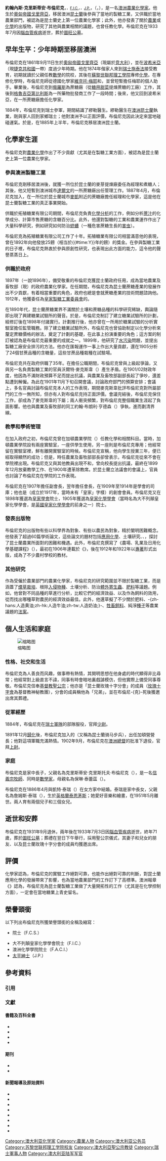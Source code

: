 {{NoteTA|1=zh-cn:会士;zh-tw:院士;}}
{{Infobox scientist
| name        = 約翰內斯·克里斯蒂安·布倫尼克
| native_name = Johannes Christian Brünnich
| image       = Queensland State Archives 1667 Mr J C Brunnich Agricultural Chemist Agricultural Chemical Laboratory Department of Agriculture and Stock undated.png
| birth_date  = {{birth date|1861|9|11}}
| birth_place = {{flag|Austria-Hungary}}[[戈里齊亞|戈里齊亞]]
| death_date  = {{death date and age|1933|7|3|1861|9|11}}
| death_place = {{flag|Australia|1901}}[[布里斯本|布里斯本]]
| death_cause = [[腦血管疾病|腦血管疾病]]
| resting_place = [[圖旺公墓|圖旺公墓]]
| residence   = {{flag|Australia|1901}}
| fields      = [[化學|化學]]（[[農業化學|農業化學]]）
| workplaces  = {{link-en|拓殖糖業有限公司|CSR Limited}}<br />{{link-en|昆士蘭農業、漁業及林業部|Department of Agriculture, Fisheries and Forestry (Queensland)|昆士蘭農業及畜牧部}}<br />[[皇家委員會|皇家製糖工業委員會]]<br />加頓農業學院<br />昆士蘭藥學及化學學院
| alma_mater  = [[蘇黎世聯邦理工學院|蘇黎世聯邦理工學院]]
| spouses     = 凱特·泰瑞（{{lang|en|Kate Terry}}）
| children    = 兩子、三女
}}
'''約翰內斯·克里斯蒂安·布倫尼克'''，<span style="font-size:smaller;">{{link-en|化學學會 (英國)|Chemical Society|F.C.S.}}，[[皇家化学学会|F.I.C.]]，{{link-en|澳洲皇家化學學院|Royal Australian Chemical Institute|F.A.C.I.}}，[[太平紳士|J.P.]]</span><small>{{Ref label|a|?|none}}</small>，（{{lang|en|Johannes Christian Brünnich}}，{{bd|1861年|9月11日|1933年|7月3日}}），是一名[[澳洲|澳洲]][[農業化學|農業化學家]]。他生於[[奧匈帝國|奧匈帝國]][[戈里齊亞|戈里齊亞]]，移居澳洲[[昆士蘭|昆士蘭]]後參與了當地的製糖工業，又供職於當地農業部門，被認為是昆士蘭史上第一位農業化學家；此外，他亦發表了關於[[農業|農業]]或[[化學|化學]]的出版物，研究了其他與農業相關的議題，也曾任教化學。布倫尼克在1933年7月因[[腦血管疾病|腦血管疾病]]逝世，葬於[[圖旺公墓|圖旺公墓]]。

== 早年生平：少年時期至移居澳洲 ==
布倫尼克在1861年9月11日生於[[奧匈帝國|奧匈帝國]][[戈里齊亞|戈里齊亞]]（現屬於[[意大利|意大利]]），並在[[波希米亞|波希米亞]]（現[[捷克共和國|捷克共和國]]一帶）度過少年時期{{sfn|Beckmann|1979}}。他在1874年偕家人來到[[瑞士|瑞士]][[施泰法|施泰法]]接受教育，初期就讀於父親任教[[數學|數學]]的院校，其後在[[蘇黎世聯邦理工學院|蘇黎世聯邦理工學院]]專修[[化學|化學]]{{sfn|Beckmann|1979}}{{sfn|Rivett|1934}}。在專修化學時，布倫尼克師從德國化學家[[維克托·梅耶|維克托·梅耶]]和{{link-en|喬治·隆格|Georg Lunge}}，並曾短暫擔任梅耶的個人助手{{sfn|Beckmann|1979}}。畢業後，布倫尼克到[[俄羅斯|俄羅斯]]為蔗糖廠（從[[糖用甜菜|糖用甜菜]]提煉蔗糖的工廠）工作，其後到[[格魯吉亞|格魯吉亞]][[第比利斯|第比利斯]]為一所藥物批發商工作了一段時間；後來，他又回到波希米亞，在一所蔗糖廠擔任化學家{{sfn|Townsville Daily Bulletin|1933}}。

1884年，布倫尼克到瑞士參軍，期間結識了繆勒醫生{{sfn|Beckmann|1979}}{{sfn|Townsville Daily Bulletin|1931}}。繆勒醫生在[[澳洲|澳洲]][[昆士蘭|昆士蘭]]{{link-en|蓋恩達|Gayndah}}執業，剛與家人回到家鄉瑞士；他對澳洲予以正面評價，布倫尼克因此決定來當地碰碰運氣{{sfn|Townsville Daily Bulletin|1931}}。於是，在1885年上半年，布倫尼克移居澳洲昆士蘭{{sfn|Beckmann|1979}}。

== 化學家生涯 ==
布倫尼克對[[農業化學|農業化學]]作出了不少貢獻（尤其是在製糖工業方面），被認為是昆士蘭史上第一位農業化學家{{sfn|Brisbane Telegraph|1951}}。

=== 參與澳洲製糖工業 ===
布倫尼克剛移居澳洲後，就獲一所位於昆士蘭{{link-en|布林巴|Bulimba, Queensland}}的麥芽提煉廠委任為經理和煮糖人；其後，他又短暫到澳洲城市[[達爾文_(澳洲)|達爾文]]的一所蔗糖廠出任管理工作{{sfn|Beckmann|1979}}{{sfn|Townsville Daily Bulletin|1931}}。1887年4月，布倫尼克加入{{link-en|拓殖糖業有限公司|CSR Limited}}，在一所位於昆士蘭城市[[麥凱_(昆士蘭州)|麥凱]]附近的蔗糖廠擔任經理和化學家，這是他在昆士蘭製糖工業的真正事業開始{{sfn|Beckmann|1979}}{{sfn|Townsville Daily Bulletin|1931}}。

供職於拓殖糖業有限公司期間，布倫尼克負責[[分析化學|化學分析]]的工作，例如分析[[蔗汁|蔗汁]]的化學成分、計算市售蔗糖的含糖百分比{{sfn|Daily Mercury|1916}}。此外，他還對製糖的工業和農業運作作出了大量科學研究，例如研究如何防治[[蛴螬|蛴螬]]（一種危害蔗糖生長的[[害虫|害虫]]）{{sfn|Townsville Daily Bulletin|1931}}{{sfn|Australian Academy of Science|2005|p=9}}。

布倫尼克為拓殖糖業有限公司工作了十年{{sfn|Townsville Daily Bulletin|1933}}。拓殖糖業有限公司相當滿意他的表現，曾在1892年向他發放25鎊（相当於{{#time:Y}}年的{{Inflation|UK|25|1892}}鎊）的獎金{{sfn|Australian Academy of Science|2005|p=9}}。在參與製糖工業的日子裡，布倫尼克熱衷於參與原創性研究，也表現出此方面的能力，這令他的聲譽蒸蒸日上{{sfn|Rivett|1934}}。

=== 供職於政府 ===
1897年（一說1896年），備受敬重的布倫尼克獲昆士蘭政府任用，成為當地農業及畜牧部（現{{link-en|昆士蘭農業、漁業及林業部|Department of Agriculture, Fisheries and Forestry (Queensland)}}）的政府農業化學家{{sfn|Beckmann|1979}}{{sfn|Rivett|1934}}。在任期間，布倫尼克為昆士蘭蔗糖產業的發展作出不少貢獻，有着相當重要的角色，政府也總是會就蔗糖產業的技術問題諮詢他{{sfn|Rivett|1934}}。1912年，他獲委任為[[皇家委員會|皇家製糖工業委員會]]的{{link-en|技術顧問|Technical advisor}}{{sfn|Townsville Daily Bulletin|1933}}。

在1890年代，昆士蘭蔗糖業界不滿關於土壤和蔗糖品種的科學研究稀缺，輿論隨即出現了興建糖業試驗所的聲音{{sfn|Bureau of Sugar Experiment Stations|1950|p=5}}。於是，布倫尼克制訂了建立糖業試驗所的計劃，經修訂後在1898年付諸實行{{sfn|Townsville Daily Bulletin|1933}}{{sfn|Bureau of Sugar Experiment Stations|1950|p=5}}。計劃推行後，他亦曾在一所用於糖業試驗的分析實驗室擔任監管職務{{sfn|Bureau of Sugar Experiment Stations|1950|p=34}}。除了建立糖業試驗所外，布倫尼克也曾協助制定以化學分析來釐定蔗糖價格的辦法，奠定了計劃的基礎，在此事上扮演重要的角色；這方案的制訂被認為是布倫尼克最重要的成就之一{{sfn|Beckmann|1979}}{{sfn|Townsville Daily Bulletin|1933}}。1899年，他研究了[[水污染|水污染]]問題，並提出製糖工廠安全排污的方法{{sfn|Beckmann|1979}}。他亦在匯報{{link-en|中央蔗糖廠遺址|Central Sugar Mill Ruins|中央蔗糖廠}}運作一事上作出大量貢獻，還在1905分析了24個甘蔗品種的含糖量，這些甘蔗品種栽種在{{link-en|威靈頓角|Wellington Point, Queensland}}試驗場{{sfn|Townsville Daily Bulletin|1933}}{{sfn|The Hawaiian Planters' Monthly|1906|pp=423–424}}。

布倫尼克共在政府供職了35年{{sfn|Rivett|1934}}。在擔任公職期間，布倫尼克曾與上級起爭論，又與另一名負責製糖工業的官員沃爾特·麥克斯韋（{{lang|en|Walter Maxwell}}）產生矛盾{{sfn|Beckmann|1979}}。在1901/02財政年度，他因為不滿財政預算不足而提出抗議，與農業及畜牧部副部長起了爭吵，還差點遭到解僱{{sfn|Beckmann|1979}}。{{link-en|昆士蘭立法議會|Queensland Legislative Council}}為此在1901年11月下旬召開會議，討論政府部門的預算安排；會議上，多名官員討論布倫尼克本人的工作表現，期間麥克斯韋批評布倫尼克對所屬部門的工作一無所知，但亦有人對布倫尼克持正面評價{{sfn|Beckmann|1979}}{{sfn|Legislative Assembly|1901|p=2100}}。會議完結後，布倫尼克保住工作，卻成為了麥克斯韋的下屬；兩人衝突頻繁，對布倫尼克整個職業生涯起了負面影響{{sfn|Beckmann|1979}}。他也與農業及畜牧部的同工約翰·布朗利·亨德森（{{lang|en|John Brownlie Henderson}}）爭執，進而劃清界線{{sfn|Gibbney|1983}}。

=== 教學和學術管理 ===
在加入政府之初，布倫尼克曾在加頓農業學院（{{lang|en|Gatton Agricultural College}}）任教化學和相關科目{{sfn|Beckmann|1979}}{{sfn|Legislative Assembly|1901|p=2100}}。當時，加頓農業學院設有兩座實驗室，一座供學生使用，另一座則是布倫尼克專用；他經常留在實驗室裡，鮮有離開實驗室的時候{{sfn|Legislative Assembly|1901|pp=2098, 2100}}。布倫尼克宣稱，他向學生授業三年，便已經取得顯然的成功；但是，時任農業及畜牧部部長卻曾表示，布倫尼克從來不會在學院裡出現{{sfn|Legislative Assembly|1901|p=2100}}。布倫尼克又與其他教員出現不和，曾向校長提出抗議，最終在1899年12月放棄教學工作、在1900年遭革除教席{{sfn|Legislative Assembly|1901|pp=2094, 2100}}。於昆士蘭立法議會的會議上，官員也討論了布倫尼克在學院的工作表現{{sfn|Legislative Assembly|1901|p=2100}}。

布倫尼克在1907年擔任{{link-en|昆士蘭皇家學會|Royal Society of Queensland}}副會長，翌年擔任會長，在1909年至1914年是學會的司庫；他也是{{link-en|澳洲皇家化學學院|Royal Australian Chemical Institute}}（成立於1917年，當時未有「皇家」字樣）的創會會員{{sfn|Beckmann|1979}}。布倫尼克又在1898年獲選為[[皇家學會|皇家學會]]院士，1905年獲選為[[皇家化學學會|皇家化學學會]]（當時名為大不列顛皇家化學學會，是[[英國皇家化學學會|英國皇家化學學會]]的前身之一）院士{{sfn|Rivett|1934}}。

=== 發表出版物 ===
布倫尼克的出版物有些以科學界為對象、有些以農民為對象，精於闡明困難概念{{sfn|Beckmann|1979}}。他發表了超過60篇學術論文，這些論文的題材包括[[應用化學|應用化學]]、土壤研究、{{link-en|動物營養學|Animal nutrition}}、{{link-en|植物營養學|Plant nutrition}}，探討了昆士蘭農業所面對的困難和機遇{{sfn|Beckmann|1979}}。此外，布倫尼克撰寫了《農場、乳業及日用化學基礎課程》（{{lang|en|Elementary Lessons on the Chemistry of Farm, Dairy, and Household}}），最初在1906年連載於《{{link-en|昆士蘭農業期刊|Queensland Agricultural Journal}}》，後在1912年和1922年以[[專著|專著]]形式出版，成為了不少農村學校的教材{{sfn|Beckmann|1979}}。

=== 其他研究 ===
作為受僱於農業部門的農業化學家，布倫尼克的研究範圍並不限於製糖工業，而是涵蓋了[[煙草|煙草栽培]]、根除[[入侵物種|入侵物種]]{{link-en|澳洲花椒梨|Prickly pears in Australia|花椒梨}}、土壤分析、防治[[寄生蟲|體外寄生蟲]]、[[肥料|肥料]]等議題{{sfn|Rivett|1934}}。例如，他曾對不同品種的草進行分析，比較它們的經濟效益、以及作為飼料的效用，從而找出哪種草對農民的經濟效益最佳{{sfn|Legislative Assembly|1901|p=2099}}。此外，他還草擬了不少關於肥料、-{zh-hans:人造黄油;zh-hk:人造牛油;zh-tw:人造奶油;}-、[[飼料|牲畜飼料]]、純淨[[種子|種子]]等農業議題的[[法案|法案]]{{sfn|Townsville Daily Bulletin|1933}}。

== 個人生活和家庭 ==
[[File:Portrait_of_Johannes_Christian_Brunnich_with_a_bicycle.jpg|缩略图]]
=== 性格、社交和生活 ===
布倫尼克為人善良而风趣，做事帶有熱情，其開明思想在他身處的時代顯得非比尋常；他經常對上級直言不諱，同事有時會暗地裏戲謔模仿，但他實際上備受同事尊敬{{sfn|Beckmann|1979}}。布倫尼克信奉[[基督教|基督教]][[聖公宗|聖公宗]]；他亦是「昆士蘭玫瑰十字分會」的成員（[[玫瑰十字會|玫瑰十字會]]為基督教神秘教團），分會的成員稱他為「兄弟」，並在布倫尼-{克}-死後獲邀出席其葬禮{{sfn|Beckmann|1979}}{{sfn|The Brisbane Courier|1933}}。

=== 從軍經歷 ===
1884年，布倫尼克在[[瑞士軍事|瑞士軍隊]]的{{link-en|野戰砲兵|Field artillery}}部隊服役，官拜[[少尉|少尉]]{{sfn|Beckmann|1979}}。

1891年12月[[歸化|歸化]]後，布倫尼克加入{{link-en|澳大利亞輕騎兵隊|Australian Light Horse}}的{{link-en|第2／第14輕騎兵團|2nd/14th Light Horse Regiment}}（又稱為昆士蘭骑马步兵），出任加頓營營長；他對這項軍職充滿熱情{{sfn|Beckmann|1979}}{{sfn|Townsville Daily Bulletin|1933}}。1902年9月，布倫尼克在[[澳洲總督|澳洲總督]]的批准下退役，官拜[[上尉|上尉]]{{sfn|Beckmann|1979}}{{sfn|Mine|1902|p=506}}。

=== 家庭 ===
布倫尼克是家中長子，父親名為克里斯蒂安·克里斯托夫·布倫尼克（{{lang|en|Christian Christoph Brünnich}}），是一名[[信義宗|信義宗]][[牧師|牧師]]、同時是[[數學家|數學家]]，母親名為保琳·泰蕾茲（{{lang|en|Pauline Therese}}）{{sfn|Beckmann|1979}}{{sfn|The Week|1886}}。

布倫尼克在1886年4月與凱特·泰瑞（{{lang|en|Kate Terry}}）在女方家中結婚{{sfn|The Week|1886}}。泰瑞是家中長女，父親名為詹姆斯·泰瑞（{{lang|en|James Terry}}），生於[[英格蘭|英格蘭]][[泰恩茅斯|泰恩茅斯]]；她愛好音樂和繪畫，在1951年5月離世{{sfn|The Week|1886}}{{sfn|Brisbane Telegraph|1951}}。兩人育有兩個兒子和三個女兒{{sfn|Beckmann|1979}}。

== 逝世和安葬 ==
布倫尼克在1931年9月退休，兩年後在1933年7月3日因[[腦血管疾病|腦血管疾病]]逝世，終年71歲，葬於[[圖旺公墓|圖旺公墓]]；葬禮在翌日下午舉行，採用聖公宗儀式，其妻子和兒女的朋友、以及昆士蘭玫瑰十字分會的成員均獲邀出席{{sfn|Beckmann|1979}}{{sfn|The Brisbane Courier|1933}}。

== 評價 ==
化學家{{link-en|大衛·里維特|David Rivett}}認為，布倫尼克的實驗工作絕對可靠，也能作出絕對可靠的判斷，對昆士蘭應用化學的發展帶來了影響，也為當地農業部門的工作訂下了高標準{{sfn|Rivett|1934}}。澳洲報章《{{link-en|湯斯維爾快報|Townsville Bulletin}}》認為，布倫尼克為昆士蘭製糖工業做了大量開拓性的工作（尤其是在化學控制方面），一定會在當地糖業上青史留名{{sfn|Townsville Daily Bulletin|1933}}。

== 榮譽頭銜 ==
以下列出布倫尼克所獲榮譽頭銜的全稱及縮寫{{sfn|Townsville Daily Bulletin|1933}}：{{Note label|a|?|none}}
* {{link-en|化學學會 (英國)|Chemical Society|化學學會}}院士（F.C.S.）
* 大不列顛皇家化學學會院士（F.I.C.）
* 澳洲化學學院院士（F.A.C.I.）
* [[太平紳士|太平紳士]]（J.P.）

== 參考資料 ==
=== 引用 ===
{{reflist|2}}

=== 文獻 ===
==== 書籍及百科全書 ====
* {{cite book|title=Fifty years of scientific progress: a historical review of the half century since the foundation of the Bureau of Sugar Experiment Stations|publisher=Bureau of Sugar Experiment Stations|year=1950|location=Queensland|url=http://elibrary.sugarresearch.com.au/bitstream/handle/11079/15244/50%20years%20of%20scientific%20progress%20Part%201.pdf|accessdate=2017-01-22|ref=CITEREFBureau_of_Sugar_Experiment_Stations1950|archive-url=https://web.archive.org/web/20170203163038/http://elibrary.sugarresearch.com.au/bitstream/handle/11079/15244/50%20years%20of%20scientific%20progress%20Part%201.pdf|archive-date=2017-02-03|dead-url=yes}}
* {{cite book|title=Historical Records of Australian Science|publisher=Australian Academy of Science|year=2005|volume=16|ref=CITEREFAustralian_Academy_of_Science2005}}
* {{cite encyclopedia|author=T. J. Beckmann|title=Brünnich, Johannes Christian (1861–1933)|encyclopedia=Australian Dictionary of Biography|volume=7|year=1979|url=http://adb.anu.edu.au/biography/brunnich-johannes-christian-5404|accessdate=2017-01-20|archiveurl=https://archive.is/20170120123208/http://adb.anu.edu.au/biography/brunnich-johannes-christian-5404|archivedate=2017-01-20|deadurl=no|ref=CITEREFBeckmann1979}}
* {{cite encyclopedia|author=H. J. Gibbney|title=Henderson, John Brownlie (1869–1950)|encyclopedia=Australian Dictionary of Biography|volume=9|year=1983|url=http://adb.anu.edu.au/biography/henderson-john-brownlie-6633|accessdate=2017-01-25|archiveurl=https://archive.is/20170125181958/http://adb.anu.edu.au/biography/henderson-john-brownlie-6633|archivedate=2017-01-25|deadurl=no|ref=CITEREFGibbney1983}}

==== 期刊 ====
* {{cite journal|author1=A. C. D. Rivett|title=Obituary notices|year=1934|journal=Journal of the Chemical Society|doi=10.1039/JR9340000559|ref=CITEREFRivett1934}}
* {{cite journal|title=SEEDLING CANES IN QUEENSLAND|journal=THE HAWAIIAN PLANTERS' MONTHLY|year=1906|volume=XXV|url=https://evols.library.manoa.hawaii.edu/bitstream/10524/1976/1/HPM-v25n10-1906.pdf|accessdate=2017-01-23|ref=CITEREFThe_Hawaiian_Planters'_Monthly1906|archive-date=2018-11-02|archive-url=https://web.archive.org/web/20181102164623/http://evols.library.manoa.hawaii.edu/bitstream/10524/1976/1/HPM-v25n10-1906.pdf|dead-url=no}}
==== 新聞報導及原始資料 ====
* {{cite news|title=DEATH OF MRS. C. BRUNNICH|url=http://trove.nla.gov.au/newspaper/article/212274419|accessdate=2017-01-27|agency=Brisbane Telegraph|date=1951-05-08|ref=CITEREFBrisbane_Telegraph1951|archive-date=2017-02-03|archive-url=https://web.archive.org/web/20170203163123/http://trove.nla.gov.au/newspaper/article/212274419|dead-url=no}}
* {{cite news|title=Family Notices|url=http://trove.nla.gov.au/newspaper/article/183125268|accessdate=2017-01-20|agency=The Week|date=1886-05-01|ref=CITEREFThe_Week1886|archive-date=2017-02-03|archive-url=https://web.archive.org/web/20170203164334/http://trove.nla.gov.au/newspaper/article/183125268|dead-url=no}}
* {{cite news|title=Family Notices|url=http://trove.nla.gov.au/newspaper/article/22191907|accessdate=2017-01-20|agency=The Brisbane Courier|date=1933-07-04|ref=CITEREFThe_Brisbane_Courier1933|archive-date=2017-02-03|archive-url=https://web.archive.org/web/20170203162719/http://trove.nla.gov.au/newspaper/article/22191907|dead-url=no}}
* {{cite news|title=FULL COURT. C.S.U. CO. v. ATTORNBY-GENERAL AND OTHERS|url=http://trove.nla.gov.au/newspaper/article/188677326|accessdate=2017-01-20|agency=Daily Mercury|date=1916-08-25|ref=CITEREFDaily_Mercury1916|archive-date=2017-02-03|archive-url=https://web.archive.org/web/20170203163945/http://trove.nla.gov.au/newspaper/article/188677326|dead-url=no}}
* {{cite news|title=MR. J. C. BRUNNICH. DEATH IN BRISBANE. Noted Scientist Gone.|url=http://trove.nla.gov.au/newspaper/article/61727564|accessdate=2017-01-20|agency=Townsville Daily Bulletin|date=1933-07-04|ref=CITEREFTownsville_Daily_Bulletin1933|archive-date=2017-02-03|archive-url=https://web.archive.org/web/20170203164323/http://trove.nla.gov.au/newspaper/article/61727564|dead-url=no}}
* {{cite news|title=Parliamentary Debates [Hansard]|publisher=Legislative Assembly|date=1901-11-27|location=Queensland|url=https://www.parliament.qld.gov.au/documents/hansard/1901/1901_11_27_A.pdf|accessdate=2017-01-23|archiveurl=https://web.archive.org/web/20170123094110/https://www.parliament.qld.gov.au/documents/hansard/1901/1901_11_27_A.pdf|archivedate=2017-01-23|deadurl=no|ref=CITEREFLegislative_Assembly1901}}
* {{cite news|author1=WILLIAM JOHN MINE|title=TRANSFER OF OFFICER TO RETIRED LIST|url=https://www.legislation.gov.au/file/1902GN46|accessdate=2017-01-20|agency=Commonwealth of Australia Gazette|date=1902-09-26|ref=CITEREFMine1902|archive-date=2017-01-20|archive-url=https://web.archive.org/web/20170120123956/https://www.legislation.gov.au/file/1902GN46|dead-url=no}}
* {{cite news|title=WHO'S WHO IN SUGAR.|url=http://trove.nla.gov.au/newspaper/article/61059598|accessdate=2017-01-20|agency=Townsville Daily Bulletin|date=1931-10-21|ref=CITEREFTownsville_Daily_Bulletin1931|archive-date=2017-02-03|archive-url=https://web.archive.org/web/20170203164238/http://trove.nla.gov.au/newspaper/article/61059598|dead-url=no}}

{{commons|Category:Johannes Christian Brunnich}}
{{Portal bar|人物|化学|农业和农学|澳大利亚}}

{{Authority control}}
{{DEFAULTSORT:Brunnich, Johannes Christian}}
[[Category:澳大利亚化学家|Category:澳大利亚化学家]]
[[Category:農業人物|Category:農業人物]]
[[Category:澳大利亚公务员|Category:澳大利亚公务员]]
[[Category:苏黎世联邦理工学院校友|Category:苏黎世联邦理工学院校友]]
[[Category:澳大利亞聖公宗教徒|Category:澳大利亞聖公宗教徒]]
[[Category:瑞士軍事人物|Category:瑞士軍事人物]]
[[Category:澳大利亚陆军军官|Category:澳大利亚陆军军官]]